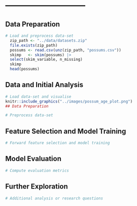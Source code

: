 
# ---------------------------

## Data Preparation

```r
# Load and preprocess data-set
  zip_path <- "../data/datasets.zip"
  file.exists(zip_path)
  possums <- read.csv(unz(zip_path, "possums.csv"))
  skimp   <- skim(possums) |>
  select(skim_variable, n_missing)
  skimp                           
  head(possums)    
```

## Data and Initial Analysis

```r
# Load data-set and visualise
knitr::include_graphics("../images/possum_age_plot.png")
## Data Preparation


```

```r
# Preprocess data-set
```

## Feature Selection and Model Training

```r
# Forward feature selection and model training
```

## Model Evaluation

```r
# Compute evaluation metrics
```

## Further Exploration

```r
# Additional analysis or research questions
```
